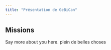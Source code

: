 ```yaml
---
title: "Présentation de GeBiCan"
---
```


## Missions

Say more about you here.
plein de belles choses